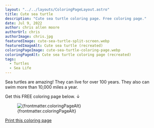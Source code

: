 ```yaml
---
layout: "../../layouts/ColoringPageLayout.astro"
title: Cute sea turtle
description: "Cute sea turtle coloring page. Free coloring page."
date: Jul 9, 2022
author: chris allen moore
authorUrl: chris
authorImage: chris.jpg
featuredImage: cute-sea-turtle-split-screen.webp
featuredImageAlt: Cute sea turtle (recreated)
coloringPageImage: cute-sea-turtle-coloring-page.webp
coloringPageAlt: Cute sea turtle coloring page (recreated)
tags:
  - Turtles
  - Sea Life
---
```


Sea turtles are amazing! They can live for over 100 years. They also can swim more than 10,000 miles a year.

Get this FREE coloring page below. ↓

<figure class="text-center mt-0">
  <img
    src={`/images/coloring-pages/${frontmatter.coloringPageImage}`}
    alt={frontmatter.coloringPageAlt}
    class="w-full"
  />
  <figcaption class="text-sm">{frontmatter.coloringPageAlt}</figcaption>
</figure>

<div class="text-center">
  <a
    target="_blank"
    href={`/images/coloring-pages/${frontmatter.coloringPageImage}/`}
    class="no-underline bg-paradiso-600 hover:bg-paradiso-700 text-white py-4 px-5 rounded-full leading-normal"
  >
    <span>Print this coloring page</span>
  </a>
</div>
